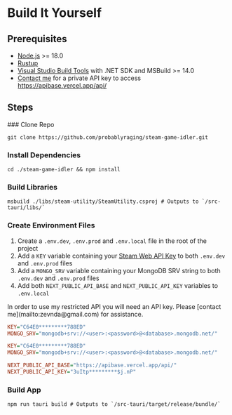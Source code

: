 
# Build It Yourself

## Prerequisites
- [Node.js](https://nodejs.org/en/download/prebuilt-installer) >= 18.0
- [Rustup](https://www.rust-lang.org/tools/install)
- [Visual Studio Build Tools](https://visualstudio.microsoft.com/visual-cpp-build-tools/) with .NET SDK and MSBuild >= 14.0
- [Contact me](mailto:zevnda@gmail.com) for a private API key to access https://apibase.vercel.app/api/

## Steps

<Steps>
### Clone Repo

```shell copy
git clone https://github.com/probablyraging/steam-game-idler.git
```

### Install Dependencies

```shell copy
cd ./steam-game-idler && npm install
```

### Build Libraries

```shell copy
msbuild ./libs/steam-utility/SteamUtility.csproj # Outputs to `/src-tauri/libs/`
```

### Create Environment Files

1. Create a `.env.dev`, `.env.prod` and `.env.local` file in the root of the project
2. Add a `KEY` variable containing your [Steam Web API Key](https://steamcommunity.com/dev/apikey) to both `.env.dev` and `.env.prod` files
3. Add a `MONGO_SRV` variable containing your MongoDB SRV string to both `.env.dev` and `.env.prod` files
4. Add both `NEXT_PUBLIC_API_BASE` and `NEXT_PUBLIC_API_KEY` variables to `.env.local`

<Callout type="info">
    In order to use my restricted API you will need an API key. Please [contact me](mailto:zevnda@gmail.com) for assistance.
</Callout>

```ini filename=".env.dev" copy showLineCount
KEY="C64E0*********788ED"
MONGO_SRV="mongodb+srv://<user>:<password>@<database>.mongodb.net/"
```
```ini filename=".env.prod" copy showLineCount
KEY="C64E0*********788ED"
MONGO_SRV="mongodb+srv://<user>:<password>@<database>.mongodb.net/"
```
```ini filename=".env.local" copy showLineCount
NEXT_PUBLIC_API_BASE="https://apibase.vercel.app/api/"
NEXT_PUBLIC_API_KEY="3uItp*********$j.nP"
```

### Build App

```shell copy
npm run tauri build # Outputs to `/src-tauri/target/release/bundle/`
```

</Steps>